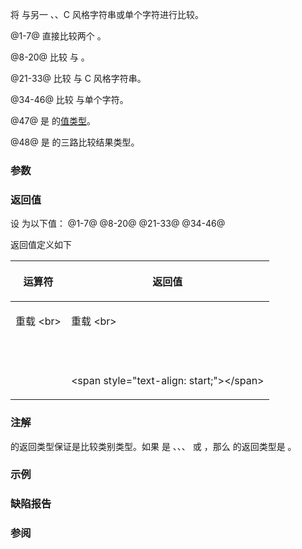 {{title|1=operator==,!=,&lt;,&lt;=,&gt;,&gt;=,&lt;=&gt;{{petty|(std::sub_match)}}}}
{{cpp/regex/sub_match/navbar}}
{{dcl begin}}
{{dcl header|regex}}
{{dcl h|直接比较}}
{{dcl|num=1|since=c++11|1=
template&lt; class BidirIt &gt;
bool operator== ( const std::sub_match&lt;BidirIt&gt;&amp; lhs, 
                  const std::sub_match&lt;BidirIt&gt;&amp; rhs );
}}
{{dcl|num=2|since=c++11|until=c++20|1=
template&lt; class BidirIt &gt;
bool operator!= ( const std::sub_match&lt;BidirIt&gt;&amp; lhs, 
                  const std::sub_match&lt;BidirIt&gt;&amp; rhs );
}}
{{dcl|num=3|since=c++11|until=c++20|
template&lt; class BidirIt &gt;
bool operator&lt;  ( const std::sub_match&lt;BidirIt&gt;&amp; lhs, 
                  const std::sub_match&lt;BidirIt&gt;&amp; rhs );
}}
{{dcl|num=4|since=c++11|until=c++20|1=
template&lt; class BidirIt &gt;
bool operator&lt;= ( const std::sub_match&lt;BidirIt&gt;&amp; lhs, 
                  const std::sub_match&lt;BidirIt&gt;&amp; rhs );
}}
{{dcl|num=5|since=c++11|until=c++20|
template&lt; class BidirIt &gt;
bool operator&gt;  ( const std::sub_match&lt;BidirIt&gt;&amp; lhs, 
                  const std::sub_match&lt;BidirIt&gt;&amp; rhs );
}}
{{dcl|num=6|since=c++11|until=c++20|1=
template&lt; class BidirIt &gt;
bool operator&gt;= ( const std::sub_match&lt;BidirIt&gt;&amp; lhs, 
                  const std::sub_match&lt;BidirIt&gt;&amp; rhs );
}}
{{dcl|num=7|since=c++20|1=
template&lt; class BidirIt &gt;
auto operator&lt;=&gt;( const std::sub_match&lt;BidirIt&gt;&amp; lhs, 
                  const std::sub_match&lt;BidirIt&gt;&amp; rhs );
}}

{{dcl h|与 {{lc|std::basic_string}} 进行比较}}
{{dcl|num=8|since=c++11|1=
template&lt; class BidirIt, class Traits, class Alloc &gt;
bool operator== ( const std::sub_match&lt;BidirIt&gt;&amp; lhs,
                  const std::basic_string&lt;/*value-type-of*/&lt;BidirIt&gt;,
                                          Traits, Alloc&gt;&amp; str );
}}
{{dcl|num=9|since=c++11|until=c++20|1=
template&lt; class BidirIt, class Traits, class Alloc &gt;
bool operator!= ( const std::sub_match&lt;BidirIt&gt;&amp; lhs,
                  const std::basic_string&lt;/*value-type-of*/&lt;BidirIt&gt;,
                                          Traits, Alloc&gt;&amp; str );
}}
{{dcl|num=10|since=c++11|until=c++20|
template&lt; class BidirIt, class Traits, class Alloc &gt;
bool operator&lt;  ( const std::sub_match&lt;BidirIt&gt;&amp; lhs,
                  const std::basic_string&lt;/*value-type-of*/&lt;BidirIt&gt;,
                                          Traits, Alloc&gt;&amp; str );
}}
{{dcl|num=11|since=c++11|until=c++20|1=
template&lt; class BidirIt, class Traits, class Alloc &gt;
bool operator&lt;= ( const std::sub_match&lt;BidirIt&gt;&amp; lhs,
                  const std::basic_string&lt;/*value-type-of*/&lt;BidirIt&gt;,
                                          Traits, Alloc&gt;&amp; str );
}}
{{dcl|num=12|since=c++11|until=c++20|
template&lt; class BidirIt, class Traits, class Alloc &gt;
bool operator&gt;  ( const std::sub_match&lt;BidirIt&gt;&amp; lhs,
                  const std::basic_string&lt;/*value-type-of*/&lt;BidirIt&gt;,
                                          Traits, Alloc&gt;&amp; str );
}}
{{dcl|num=13|since=c++11|until=c++20|1=
template&lt; class BidirIt, class Traits, class Alloc &gt;
bool operator&gt;= ( const std::sub_match&lt;BidirIt&gt;&amp; lhs,
                  const std::basic_string&lt;/*value-type-of*/&lt;BidirIt&gt;,
                                          Traits, Alloc&gt;&amp; str );
}}
{{dcl|num=14|since=c++20|1=
template&lt; class BidirIt, class Traits, class Alloc &gt;
auto operator&lt;=&gt;( const std::sub_match&lt;BidirIt&gt;&amp; lhs,
                  const std::basic_string&lt;/*value-type-of*/&lt;BidirIt&gt;,
                                          Traits, Alloc&gt;&amp; str );
}}

{{dcl|num=15|since=c++11|until=c++20|1=
template&lt; class BidirIt, class Traits, class Alloc &gt;
bool operator== ( const std::basic_string&lt;/*value-type-of*/&lt;BidirIt&gt;,
                                          Traits, Alloc&gt;&amp; str,
                  const std::sub_match&lt;BidirIt&gt;&amp; rhs );
}}
{{dcl|num=16|since=c++11|until=c++20|1=
template&lt; class BidirIt, class Traits, class Alloc &gt;
bool operator!= ( const std::basic_string&lt;/*value-type-of*/&lt;BidirIt&gt;,
                                          Traits, Alloc&gt;&amp; str,
                  const std::sub_match&lt;BidirIt&gt;&amp; rhs );
}}
{{dcl|num=17|since=c++11|until=c++20|
template&lt; class BidirIt, class Traits, class Alloc &gt;
bool operator&lt;  ( const std::basic_string&lt;/*value-type-of*/&lt;BidirIt&gt;,
                                          Traits, Alloc&gt;&amp; str,
                  const std::sub_match&lt;BidirIt&gt;&amp; rhs );
}}
{{dcl|num=18|since=c++11|until=c++20|1=
template&lt; class BidirIt, class Traits, class Alloc &gt;
bool operator&lt;= ( const std::basic_string&lt;/*value-type-of*/&lt;BidirIt&gt;,
                                          Traits, Alloc&gt;&amp; str,
                  const std::sub_match&lt;BidirIt&gt;&amp; rhs );
}}
{{dcl|num=19|since=c++11|until=c++20|
template&lt; class BidirIt, class Traits, class Alloc &gt;
bool operator&gt;  ( const std::basic_string&lt;/*value-type-of*/&lt;BidirIt&gt;,
                                          Traits, Alloc&gt;&amp; str,
                  const std::sub_match&lt;BidirIt&gt;&amp; rhs );
}}
{{dcl|num=20|since=c++11|until=c++20|1=
template&lt; class BidirIt, class Traits, class Alloc &gt;
bool operator&gt;= ( const std::basic_string&lt;/*value-type-of*/&lt;BidirIt&gt;,
                                          Traits, Alloc&gt;&amp; str,
                  const std::sub_match&lt;BidirIt&gt;&amp; rhs );
}}

{{dcl h|与 C 风格字符串进行比较}}
{{dcl|num=21|since=c++11|1=
template&lt; class BidirIt &gt;
bool operator== ( const std::sub_match&lt;BidirIt&gt;&amp; lhs,
                  const /*value-type-of*/&lt;BidirIt&gt;* s );
}}
{{dcl|num=22|since=c++11|until=c++20|1=
template&lt; class BidirIt &gt;
bool operator!= ( const std::sub_match&lt;BidirIt&gt;&amp; lhs,
                  const /*value-type-of*/&lt;BidirIt&gt;* s );
}}
{{dcl|num=23|since=c++11|until=c++20|
template&lt; class BidirIt &gt;
bool operator&lt;  ( const std::sub_match&lt;BidirIt&gt;&amp; lhs,
                  const /*value-type-of*/&lt;BidirIt&gt;* s );
}}
{{dcl|num=24|since=c++11|until=c++20|1=
template&lt; class BidirIt &gt;
bool operator&lt;= ( const std::sub_match&lt;BidirIt&gt;&amp; lhs,
                  const /*value-type-of*/&lt;BidirIt&gt;* s );
}}
{{dcl|num=25|since=c++11|until=c++20|
template&lt; class BidirIt &gt;
bool operator&gt;  ( const std::sub_match&lt;BidirIt&gt;&amp; lhs,
                  const /*value-type-of*/&lt;BidirIt&gt;* s );
}}
{{dcl|num=26|since=c++11|until=c++20|1=
template&lt; class BidirIt &gt;
bool operator&gt;= ( const std::sub_match&lt;BidirIt&gt;&amp; lhs,
                  const /*value-type-of*/&lt;BidirIt&gt;* s );
}}
{{dcl|num=27|since=c++20|1=
template&lt; class BidirIt &gt;
auto operator&lt;=&gt;( const std::sub_match&lt;BidirIt&gt;&amp; lhs,
                  const /*value-type-of*/&lt;BidirIt&gt;* s );
}}

{{dcl|num=28|since=c++11|until=c++20|1=
template&lt; class BidirIt &gt;
bool operator== ( const /*value-type-of*/&lt;BidirIt&gt;* s,
                  const std::sub_match&lt;BidirIt&gt;&amp; rhs );
}}
{{dcl|num=29|since=c++11|until=c++20|1=
template&lt; class BidirIt &gt;
bool operator!= ( const /*value-type-of*/&lt;BidirIt&gt;* s,
                  const std::sub_match&lt;BidirIt&gt;&amp; rhs );
}}
{{dcl|num=30|since=c++11|until=c++20|
template&lt; class BidirIt &gt;
bool operator&lt;  ( const /*value-type-of*/&lt;BidirIt&gt;* s,
                  const std::sub_match&lt;BidirIt&gt;&amp; rhs );
}}
{{dcl|num=31|since=c++11|until=c++20|1=
template&lt; class BidirIt &gt;
bool operator&lt;= ( const /*value-type-of*/&lt;BidirIt&gt;* s,
                  const std::sub_match&lt;BidirIt&gt;&amp; rhs );
}}
{{dcl|num=32|since=c++11|until=c++20|
template&lt; class BidirIt &gt;
bool operator&gt;  ( const /*value-type-of*/&lt;BidirIt&gt;* s,
                  const std::sub_match&lt;BidirIt&gt;&amp; rhs );
}}
{{dcl|num=33|since=c++11|until=c++20|1=
template&lt; class BidirIt &gt;
bool operator&gt;= ( const /*value-type-of*/&lt;BidirIt&gt;* s,
                  const std::sub_match&lt;BidirIt&gt;&amp; rhs );
}}

{{dcl h|与单个字符进行比较}}
{{dcl|num=34|since=c++11|1=
template&lt; class BidirIt &gt;
bool operator== ( const std::sub_match&lt;BidirIt&gt;&amp; lhs,
                  const /*value-type-of*/&lt;BidirIt&gt;&amp; ch );
}}
{{dcl|num=35|since=c++11|until=c++20|1=
template&lt; class BidirIt &gt;
bool operator!= ( const std::sub_match&lt;BidirIt&gt;&amp; lhs,
                  const /*value-type-of*/&lt;BidirIt&gt;&amp; ch );
}}
{{dcl|num=36|since=c++11|until=c++20|
template&lt; class BidirIt &gt;
bool operator&lt;  ( const std::sub_match&lt;BidirIt&gt;&amp; lhs,
                  const /*value-type-of*/&lt;BidirIt&gt;&amp; ch );
}}
{{dcl|num=37|since=c++11|until=c++20|1=
template&lt; class BidirIt &gt;
bool operator&lt;= ( const std::sub_match&lt;BidirIt&gt;&amp; lhs,
                  const /*value-type-of*/&lt;BidirIt&gt;&amp; ch );
}}
{{dcl|num=38|since=c++11|until=c++20|
template&lt; class BidirIt &gt;
bool operator&gt;  ( const std::sub_match&lt;BidirIt&gt;&amp; lhs,
                  const /*value-type-of*/&lt;BidirIt&gt;&amp; ch );
}}
{{dcl|num=39|since=c++11|until=c++20|1=
template&lt; class BidirIt &gt;
bool operator&gt;= ( const std::sub_match&lt;BidirIt&gt;&amp; lhs,
                  const /*value-type-of*/&lt;BidirIt&gt;&amp; ch );
}}
{{dcl|num=40|since=c++20|1=
template&lt; class BidirIt &gt;
auto operator&lt;=&gt;( const std::sub_match&lt;BidirIt&gt;&amp; lhs,
                  const /*value-type-of*/&lt;BidirIt&gt;&amp; ch );
}}

{{dcl|num=41|since=c++11|until=c++20|1=
template&lt; class BidirIt &gt;
bool operator== ( const /*value-type-of*/&lt;BidirIt&gt;&amp; ch,
                  const std::sub_match&lt;BidirIt&gt;&amp; rhs );
}}
{{dcl|num=42|since=c++11|until=c++20|1=
template&lt; class BidirIt &gt;
bool operator!= ( const /*value-type-of*/&lt;BidirIt&gt;&amp; ch,
                  const std::sub_match&lt;BidirIt&gt;&amp; rhs );
}}
{{dcl|num=43|since=c++11|until=c++20|
template&lt; class BidirIt &gt;
bool operator&lt;  ( const /*value-type-of*/&lt;BidirIt&gt;&amp; ch,
                  const std::sub_match&lt;BidirIt&gt;&amp; rhs );
}}
{{dcl|num=44|since=c++11|until=c++20|1=
template&lt; class BidirIt &gt;
bool operator&lt;= ( const /*value-type-of*/&lt;BidirIt&gt;&amp; ch,
                  const std::sub_match&lt;BidirIt&gt;&amp; rhs );
}}
{{dcl|num=45|since=c++11|until=c++20|
template&lt; class BidirIt &gt;
bool operator&gt;  ( const /*value-type-of*/&lt;BidirIt&gt;&amp; ch,
                  const std::sub_match&lt;BidirIt&gt;&amp; rhs );
}}
{{dcl|num=46|since=c++11|until=c++20|1=
template&lt; class BidirIt &gt;
bool operator&gt;= ( const /*value-type-of*/&lt;BidirIt&gt;&amp; ch,
                  const std::sub_match&lt;BidirIt&gt;&amp; rhs );
}}
{{dcl h|辅助类型别名}}
{{dcla|num=47|expos=yes|1=
template&lt; class BidirIt &gt;
using /*value-type-of*/ =
    typename std::iterator_traits&lt;BidirIt&gt;::value_type;
}}
{{dcla|num=48|since=c++20|expos=yes|1=
template&lt; class BidirIt &gt;
using /*cat-type-of*/ =
    std::compare_three_way_result_t
        &lt;std::basic_string&lt;/*value-type-of*/&lt;BidirIt&gt;&gt;&gt;;
}}
{{dcl end}}

将 {{tt|sub_match}} 与另一 {{tt|sub_match}}、{{lc|std::string}}、C 风格字符串或单个字符进行比较。

@1-7@ 直接比较两个 {{c|sub_match}}。

@8-20@ 比较 {{c|sub_match}} 与 {{lc|std::basic_string}}。

@21-33@ 比较 {{c|sub_match}} 与 C 风格字符串。

@34-46@ 比较 {{c|sub_match}} 与单个字符。

{{rrev|since=c++20|
{{cpp/note synthesized compare}}
}}

@47@ {{tti|value-type-of}}{{sep}}{{c/core|&lt;BidirIt&gt;}} 是 {{tt|BidirIt}} 的[[cpp/iterator#类型与可写性|值类型]]。

@48@ {{tti|cat-type-of}}{{sep}}{{c/core|&lt;BidirIt&gt;}} 是 {{c/core|std::sub_match&lt;BidirIt&gt;}} 的三路比较结果类型。

===参数===
{{par begin}}
{{par|lhs, rhs, sm|要比较的 {{tt|sub_match}}}}
{{par|str|要比较的 {{lc|std::basic_string}}}}
{{par|s|指向要比较的 C 风格字符串的指针}}
{{par|ch|要比较的字符}}
{{par end}}

===返回值===
设 {{c|target}} 为以下值：
@1-7@ {{c|rhs}}
@8-20@ {{c|typename std::sub_match&lt;BidirIt&gt;::string_type(str.data(), str.size())}}
@21-33@ {{c|s}}
@34-46@ {{c|typename std::sub_match&lt;BidirIt&gt;::string_type(1, ch)}}

返回值定义如下
{|class="wikitable" style="text-align: center;"
!rowspan=2|{{nbsp|2}}运算符{{nbsp|2}}
!colspan=2|返回值
|-
!重载 {{v|1-14,21-27,34-40}}&lt;br&gt;{{normal|{{small|（带有形参 {{c|lhs}} 的重载）}}}}
!{{nbsp|11}}重载 {{v|15-20,28-33,41-46}}{{nbsp|11}}&lt;br&gt;{{normal|{{small|（不带形参 {{c|lhs}} 的重载）}}}}
|-
|{{tt|1===}}
|{{c|1=lhs.compare(target) == 0}}
|{{c|1=rhs.compare(target) == 0}}
|-
|{{tt|1=!=}}
|{{c|1=lhs.compare(target) != 0}}
|{{c|1=rhs.compare(target) != 0}}
|-
|{{tt|&lt;}}
|{{c|lhs.compare(target) &lt; 0}}
|{{c|rhs.compare(target) &gt; 0}}
|-
|{{tt|1=&lt;=}}
|{{c|1=lhs.compare(target) &lt;= 0}}
|{{c|1=rhs.compare(target) &gt;= 0}}
|-
|{{tt|&gt;}}
|{{c|lhs.compare(target) &gt; 0}}
|{{c|rhs.compare(target) &lt; 0}}
|-
|{{tt|1=&gt;=}}
|{{c|1=lhs.compare(target) &gt;= 0}}
|{{c|1=rhs.compare(target) &lt;= 0}}
|-
|{{tt|1=&lt;=&gt;}}
|{{nbsp}}&lt;span style="text-align: start;"&gt;{{box|{{c/core|static_cast&lt;}}{{tti|cat-type-of}}{{sep}}{{c/core|1=&lt;BidirIt&gt;&gt;}}&lt;br&gt;{{nbspt|4}}{{c/core|1=(lhs.compare(target) &lt;=&gt; 0)}}}}&lt;/span&gt;{{nbsp}}
|{{n/a}}
|}

===注解===
{{c/core|1=operator&lt;=&gt;}} 的返回类型保证是比较类别类型。如果 {{tti|value-type-of}}{{sep}}{{c/core|&lt;BidirIt&gt;}} 是 {{c/core|char}}、{{c/core|wchar_t}}、{{c/core|char8_t}}、{{c/core|char16_t}} 或 {{c/core|char32_t}}，那么 {{c/core|1=operator&lt;=&gt;}} 的返回类型是 {{ltt std|cpp/utility/compare/strong_ordering}}。

===示例===
{{example}}

===缺陷报告===
{{dr list begin}}
{{dr list item|wg=lwg|dr=2217|std=C++11|before=对于与 {{lc|std::string}} 进行的比较，&lt;br&gt;{{rlpf|compare}} 的实参是 {{c|str.c_str()}}|after=实参是&lt;br&gt;{{c|string_type(str.data(), str.size()))}}}}
{{dr list end}}

===参阅===
{{dsc begin}}
{{dsc inc|cpp/regex/sub_match/dsc compare}}
{{dsc end}}

{{langlinks|de|en|es|ja|ru}}